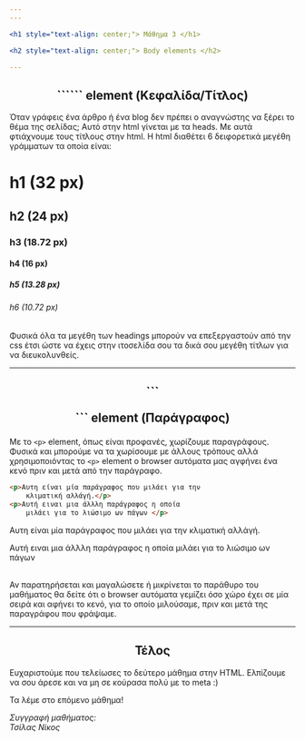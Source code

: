 ```yaml
---
---

<h1 style="text-align: center;"> Μάθημα 3 </h1>

<h2 style="text-align: center;"> Body elements </h2>

---
```


<h2 style="text-align: center;"> ```<h>``` element (Κεφαλίδα/Τίτλος) </h2>

Όταν γράφεις ένα άρθρο ή ένα blog δεν πρέπει ο αναγνώστης να ξέρει το θέμα της σελίδας;
Αυτό στην html γίνεται με τα heads. Με αυτά φτιάχνουμε τους τίτλους στην html. 
Η html διαθέτει 6 δειφορετικά μεγέθη γράμματων τα οποία είναι:
<h1>h1 (32 px)</h1>
<h2>h2 (24 px)</h2>
<h3>h3 (18.72 px)</h3>
<h4>h4 (16 px)</h4>
<h5>h5 (13.28 px)</h5>
<h6>h6 (10.72 px)</h6>

Φυσικά όλα τα μεγέθη των headings μπορούν να επεξεργαστούν από την css έτσι ώστε να έχεις στην ιτοσελίδα σου τα δικά σου μεγέθη τίτλων για να διευκολυνθείς.

---

<h2 style="text-align: center;"> ```<p>``` element (Παράγραφος) </h2>

Με το ```<p>``` element, όπως είναι προφανές, χωρίζουμε παραγράφους. Φυσικά και μπορούμε να τα χωρίσουμε με άλλους τρόπους 
αλλά χρησιμοποιόντας το ```<p>``` element ο browser αυτόματα μας αγφήνει ένα κενό πριν και μετά από την παράγραφο.
```html
<p>Αυτη είναι μία παράγραφος που μιλάει για την 
    κλιματική αλλάγή.</p>
<p>Αυτή ειναι μια άλλλη παράγραφος η οποία 
    μιλάει για το λιώσιμο ων πάγων </p>
```

<p>Αυτη είναι μία παράγραφος που μιλάει για την 
    κλιματική αλλάγή.</p>
<p>Αυτή ειναι μια άλλλη παράγραφος η οποία 
    μιλάει για το λιώσιμο ων πάγων </p>
<br/>
Αν παρατηρήσεται και μαγαλώσετε ή μικρίνεται το παράθυρο του μαθήματος θα δείτε ότι ο browser αυτόματα γεμίζει 
όσο χώρο έχει σε μία σειρά και αφήνει το κενό, για το οποίο μιλούσαμε, πριν και μετά της παραγράφου που φράψαμε.

---
<h2 style="text-align: center;"> Τέλος </h2>

Ευχαριστούμε που τελείωσες το δεύτερο μάθημα στην HTML.
Ελπίζουμε να σου άρεσε και να μη σε κούρασα πολύ με το meta :)

Τα λέμε στο επόμενο μάθημα!

<i>Συγγραφή μαθήματος:<br/>Τσίλας Νίκος</i>